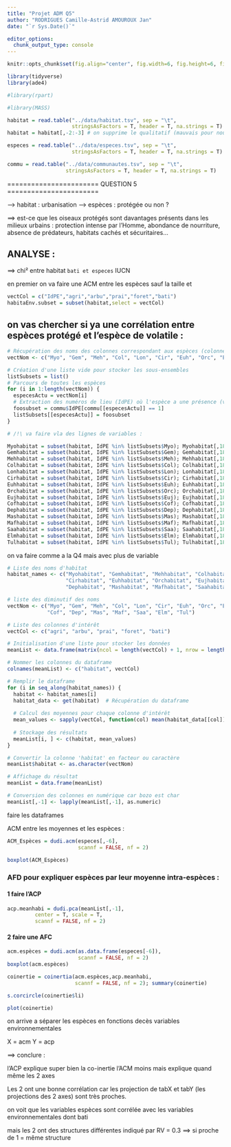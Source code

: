 ```yaml
---
title: "Projet ADM Q5"
author: "RODRIGUES Camille-Astrid AMOUROUX Jan"
date: "`r Sys.Date()`"

editor_options: 
  chunk_output_type: console
---
```


```r
knitr::opts_chunk$set(fig.align="center", fig.width=6, fig.height=6, fig.path="Figs/", echo=TRUE, warning=FALSE, message=FALSE, cache=TRUE)
```

```r
library(tidyverse)
library(ade4)

#library(rpart)

#library(MASS)
```

```r
habitat = read.table("../data/habitat.tsv", sep = "\t",
                     stringsAsFactors = T, header = T, na.strings = T)
habitat = habitat[,-2:-3] # on supprime le qualitatif (mauvais pour nous)

especes = read.table("../data/especes.tsv", sep = "\t",
                     stringsAsFactors = T, header = T, na.strings = T)

commu = read.table("../data/communautes.tsv", sep = "\t",
                   stringsAsFactors = T, header = T, na.strings = T)
```

======================= QUESTION 5 ======================= 

--> habitat : urbanisation
--> espèces : protégée ou non ?

==> est-ce que les oiseaux protégés sont davantages présents dans les milieux urbains : protection intense par l'Homme, abondance de nourriture, absence de prédateurs, habitats cachés et sécuritaires...

## ANALYSE :
==> chi² entre habitat `bati et especes` IUCN

en premier on va faire une ACM entre les espèces sauf la taille et 

```r
vectCol = c("IdPE","agri","arbu","prai","foret","bati")
habitaEnv.subset = subset(habitat,select = vectCol)

```


## on vas chercher si ya une corrélation entre espèces protégé et l'espèce de volatile : 

```r
# Récupération des noms des colonnes correspondant aux espèces (colonnes 2 à 17)
vectNom <- c("Myo", "Gem", "Meh", "Col", "Lon", "Cir", "Euh", "Orc", "Euj", "Cof", "Dep", "Mas", "Maf", "Saa", "Elm", "Tul")

# Création d'une liste vide pour stocker les sous-ensembles
listSubsets = list()
# Parcours de toutes les espèces
for (i in 1:length(vectNom)) {
  especesActu = vectNom[i]
  # Extraction des numéros de lieu (IdPE) où l'espèce a une présence (valeur 1)
  foosubset = commu$IdPE[commu[[especesActu]] == 1]
  listSubsets[[especesActu]] = foosubset
}

# /!\ va faire vla des lignes de variables :
```

```r
Myohabitat = subset(habitat, IdPE %in% listSubsets$Myo); Myohabitat[,18] = especes$Taille[1]
Gemhabitat = subset(habitat, IdPE %in% listSubsets$Gem); Gemhabitat[,18] = especes$Taille[2]
Mehhabitat = subset(habitat, IdPE %in% listSubsets$Meh); Mehhabitat[,18] = especes$Taille[3]
Colhabitat = subset(habitat, IdPE %in% listSubsets$Col); Colhabitat[,18] = especes$Taille[4]
Lonhabitat = subset(habitat, IdPE %in% listSubsets$Lon); Lonhabitat[,18] = especes$Taille[5]
Cirhabitat = subset(habitat, IdPE %in% listSubsets$Cir); Cirhabitat[,18] = especes$Taille[6]
Euhhabitat = subset(habitat, IdPE %in% listSubsets$Euh); Euhhabitat[,18] = especes$Taille[7]
Orchabitat = subset(habitat, IdPE %in% listSubsets$Orc); Orchabitat[,18] = especes$Taille[8]
Eujhabitat = subset(habitat, IdPE %in% listSubsets$Euj); Eujhabitat[,18] = especes$Taille[9]
Cofhabitat = subset(habitat, IdPE %in% listSubsets$Cof); Cofhabitat[,18] = especes$Taille[10]
Dephabitat = subset(habitat, IdPE %in% listSubsets$Dep); Dephabitat[,18] = especes$Taille[11]
Mashabitat = subset(habitat, IdPE %in% listSubsets$Mas); Mashabitat[,18] = especes$Taille[12]
Mafhabitat = subset(habitat, IdPE %in% listSubsets$Maf); Mafhabitat[,18] = especes$Taille[13]
Saahabitat = subset(habitat, IdPE %in% listSubsets$Saa); Saahabitat[,18] = especes$Taille[14]
Elmhabitat = subset(habitat, IdPE %in% listSubsets$Elm); Elmhabitat[,18] = especes$Taille[15]
Tulhabitat = subset(habitat, IdPE %in% listSubsets$Tul); Tulhabitat[,18] = especes$Taille[16]
```


on va faire comme a la Q4 mais avec plus de variable

```r
# Liste des noms d'habitat
habitat_names <- c("Myohabitat", "Gemhabitat", "Mehhabitat", "Colhabitat", "Lonhabitat", 
                   "Cirhabitat", "Euhhabitat", "Orchabitat", "Eujhabitat", "Cofhabitat", 
                   "Dephabitat", "Mashabitat", "Mafhabitat", "Saahabitat", "Elmhabitat", "Tulhabitat")

# liste des diminutif des noms
vectNom <- c("Myo", "Gem", "Meh", "Col", "Lon", "Cir", "Euh", "Orc", "Euj",
             "Cof", "Dep", "Mas", "Maf", "Saa", "Elm", "Tul")

# Liste des colonnes d'intérêt
vectCol <- c("agri", "arbu", "prai", "foret", "bati")

# Initialisation d'une liste pour stocker les données
meanList <- data.frame(matrix(ncol = length(vectCol) + 1, nrow = length(habitat_names)))

# Nommer les colonnes du dataframe
colnames(meanList) <- c("habitat", vectCol)

# Remplir le dataframe
for (i in seq_along(habitat_names)) {
  habitat <- habitat_names[i]
  habitat_data <- get(habitat)  # Récupération du dataframe
  
  # Calcul des moyennes pour chaque colonne d'intérêt
  mean_values <- sapply(vectCol, function(col) mean(habitat_data[[col]], na.rm = TRUE))
  
  # Stockage des résultats
  meanList[i, ] <- c(habitat, mean_values)
}

# Convertir la colonne 'habitat' en facteur ou caractère
meanList$habitat <- as.character(vectNom)

# Affichage du résultat
meanList = data.frame(meanList)

# Conversion des colonnes en numérique car bozo est char
meanList[,-1] <- lapply(meanList[,-1], as.numeric)
```

faire les dataframes 

ACM entre les moyennes et les espèces : 

```r
ACM_Espèces = dudi.acm(especes[,-6],
                       scannf = FALSE, nf = 2)

boxplot(ACM_Espèces)
```

### AFD pour expliquer espèces par leur moyenne intra-espèces : 

#### 1 faire l'ACP

```r
acp.meanhabi = dudi.pca(meanList[,-1],
         center = T, scale = T,
         scannf = FALSE, nf = 2)
```

#### 2 faire une AFC

```r
acm.espèces = dudi.acm(as.data.frame(especes[-6]),
                       scannf = FALSE, nf = 2)
boxplot(acm.espèces)
```


```r
coinertie = coinertia(acm.espèces,acp.meanhabi,
                      scannf = FALSE, nf = 2); summary(coinertie)

s.corcircle(coinertie$li)

plot(coinertie)
```

on arrive a séparer les espèces en fonctions decès variables environnementales

X = acm
Y = acp

==> conclure :

l'ACP explique super bien la co-inertie
l'ACM moins mais explique quand même les 2 axes

Les 2 ont une bonne corrélation car les projection de tabX et tabY (les projections des 2 axes) sont très proches.

on voit que les variables espèces sont corrélée avec les variables environnementales dont bati

mais les 2 ont des structures différentes indiqué par RV = 0.3
  ==> si proche de 1 = même structure





